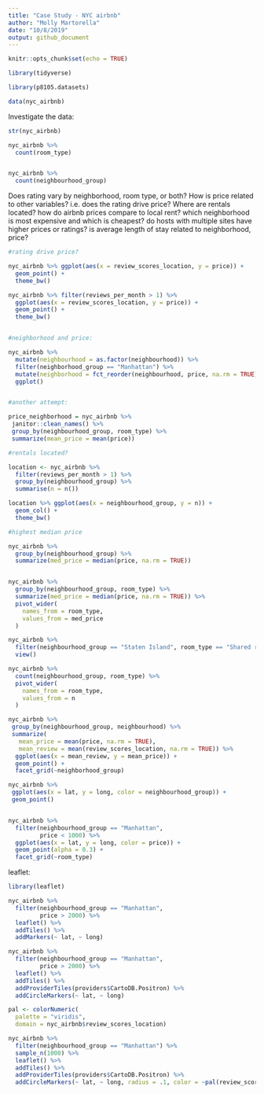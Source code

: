 ```yaml
---
title: "Case Study - NYC airbnb"
author: "Molly Martorella"
date: "10/8/2019"
output: github_document
---
```


```r
knitr::opts_chunk$set(echo = TRUE)
```

```r

library(tidyverse)

library(p8105.datasets)

data(nyc_airbnb)

```

Investigate the data:

```r

str(nyc_airbnb)

nyc_airbnb %>%
  count(room_type)


nyc_airbnb %>%
  count(neighbourhood_group)

```

Does rating vary by neighborhood, room type, or both?
How is price related to other variables? i.e. does the rating drive price?
Where are rentals located?
how do airbnb prices compare to local rent?
which neighborhood is most expensive and which is cheapest?
do hosts with multiple sites have higher prices or ratings?
is average length of stay related to neighborhood, price?

```r
#rating drive price?

nyc_airbnb %>% ggplot(aes(x = review_scores_location, y = price)) +
  geom_point() +
  theme_bw()

nyc_airbnb %>% filter(reviews_per_month > 1) %>% 
  ggplot(aes(x = review_scores_location, y = price)) +
  geom_point() +
  theme_bw()


#neighborhood and price:

nyc_airbnb %>% 
  mutate(neighbourhood = as.factor(neighbourhood)) %>% 
  filter(neighborhood_group == "Manhattan") %>% 
  mutate(neighborhood = fct_reorder(neighbourhood, price, na.rm = TRUE)) %>% 
  ggplot()


#another attempt:

price_neighborhood = nyc_airbnb %>%
 janitor::clean_names() %>%
 group_by(neighbourhood_group, room_type) %>%
 summarize(mean_price = mean(price))

```

```r

#rentals located?

location <- nyc_airbnb %>% 
  filter(reviews_per_month > 1) %>%
  group_by(neighbourhood_group) %>% 
  summarise(n = n())

location %>% ggplot(aes(x = neighbourhood_group, y = n)) +
  geom_col() +
  theme_bw()

```


```r

#highest median price

nyc_airbnb %>% 
  group_by(neighbourhood_group) %>% 
  summarize(med_price = median(price, na.rm = TRUE))


nyc_airbnb %>% 
  group_by(neighbourhood_group, room_type) %>% 
  summarize(med_price = median(price, na.rm = TRUE)) %>% 
  pivot_wider(
    names_from = room_type,
    values_from = med_price
  )

```


```r

nyc_airbnb %>% 
  filter(neighbourhood_group == "Staten Island", room_type == "Shared room") %>% 
  view()

```


```r

nyc_airbnb %>% 
  count(neighbourhood_group, room_type) %>% 
  pivot_wider(
    names_from = room_type,
    values_from = n
  )

```


```r
nyc_airbnb %>%
 group_by(neighbourhood_group, neighbourhood) %>%
 summarize(
   mean_price = mean(price, na.rm = TRUE), 
   mean_review = mean(review_scores_location, na.rm = TRUE)) %>% 
  ggplot(aes(x = mean_review, y = mean_price)) +
  geom_point() +
  facet_grid(~neighborhood_group)

```


```r

nyc_airbnb %>%
 ggplot(aes(x = lat, y = long, color = neighbourhood_group)) +
 geom_point()


nyc_airbnb %>%
  filter(neighbourhood_group == "Manhattan",
         price < 1000) %>% 
  ggplot(aes(x = lat, y = long, color = price)) +
  geom_point(alpha = 0.3) +
  facet_grid(~room_type)

```

leaflet:

```r

library(leaflet)

nyc_airbnb %>%
  filter(neighbourhood_group == "Manhattan",
         price > 2000) %>% 
  leaflet() %>% 
  addTiles() %>% 
  addMarkers(~ lat, ~ long)

nyc_airbnb %>%
  filter(neighbourhood_group == "Manhattan",
         price > 2000) %>% 
  leaflet() %>% 
  addTiles() %>% 
  addProviderTiles(providers$CartoDB.Positron) %>% 
  addCircleMarkers(~ lat, ~ long)

pal <- colorNumeric(
  palette = "viridis",
  domain = nyc_airbnb$review_scores_location)

nyc_airbnb %>%
  filter(neighbourhood_group == "Manhattan") %>% 
  sample_n(1000) %>% 
  leaflet() %>% 
  addTiles() %>% 
  addProviderTiles(providers$CartoDB.Positron) %>% 
  addCircleMarkers(~ lat, ~ long, radius = .1, color = ~pal(review_scores_location))

```

